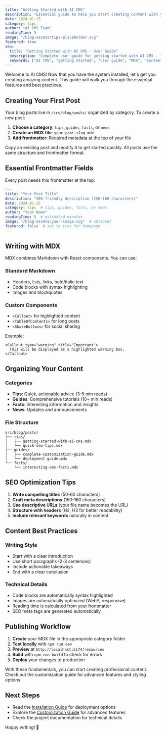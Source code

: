 ```yaml
---
title: "Getting Started with AI CMS"
description: "Essential guide to help you start creating content with your new AI-powered CMS installation"
date: 2024-01-15
category: tips
author: "AI CMS Team"
readingTime: 5
image: "/blog-assets/tips-placeholder.svg"
featured: true
seo:
  title: "Getting Started with AI CMS - User Guide"
  description: "Complete user guide for getting started with AI CMS - learn to create posts, use MDX components, and optimize your content workflow."
  keywords: ["AI CMS", "getting started", "user guide", "MDX", "content creation", "blog setup"]
---
```


Welcome to AI CMS! Now that you have the system installed, let's get you creating amazing content. This guide will walk you through the essential features and best practices.

## Creating Your First Post

Your blog posts live in `/src/blog/posts/` organized by category. To create a new post:

1. **Choose a category**: `tips`, `guides`, `facts`, or `news`
2. **Create an MDX file**: `your-post-slug.mdx`
3. **Add frontmatter**: Required metadata at the top of your file

<Callout type="info" title="Quick Start">
  Copy an existing post and modify it to get started quickly. All posts use the same structure and frontmatter format.
</Callout>

## Essential Frontmatter Fields

Every post needs this frontmatter at the top:

```yaml
---
title: "Your Post Title"
description: "SEO-friendly description (150-160 characters)"
date: 2024-01-15
category: tips  # tips, guides, facts, or news
author: "Your Name"
readingTime: 5  # estimated minutes
image: "/blog-assets/your-image.svg"  # optional
featured: false  # set to true for homepage
---
```

## Writing with MDX

MDX combines Markdown with React components. You can use:

### Standard Markdown
- Headers, lists, links, bold/italic text
- Code blocks with syntax highlighting
- Images and blockquotes

### Custom Components
- `<Callout>` for highlighted content
- `<TableOfContents>` for long posts
- `<ShareButtons>` for social sharing

Example:
```mdx
<Callout type="warning" title="Important">
  This will be displayed as a highlighted warning box.
</Callout>
```

## Organizing Your Content

### Categories
- **Tips**: Quick, actionable advice (3-5 min reads)
- **Guides**: Comprehensive tutorials (10+ min reads)  
- **Facts**: Interesting information and insights
- **News**: Updates and announcements

### File Structure
```
src/blog/posts/
├── tips/
│   ├── getting-started-with-ai-cms.mdx
│   └── quick-seo-tips.mdx
├── guides/
│   ├── complete-customization-guide.mdx
│   └── deployment-guide.mdx
└── facts/
    └── interesting-cms-facts.mdx
```

## SEO Optimization Tips

1. **Write compelling titles** (50-60 characters)
2. **Craft meta descriptions** (150-160 characters)
3. **Use descriptive URLs** (your file name becomes the URL)
4. **Structure with headers** (H2, H3 for better readability)
5. **Include relevant keywords** naturally in content

## Content Best Practices

### Writing Style
- Start with a clear introduction
- Use short paragraphs (2-3 sentences)
- Include actionable takeaways
- End with a clear conclusion

### Technical Details
- Code blocks are automatically syntax highlighted
- Images are automatically optimized (WebP, responsive)
- Reading time is calculated from your frontmatter
- SEO meta tags are generated automatically

## Publishing Workflow

1. **Create** your MDX file in the appropriate category folder
2. **Test locally** with `npm run dev`
3. **Preview** at `http://localhost:5174/resources`
4. **Build** with `npm run build` to check for errors
5. **Deploy** your changes to production

<Callout type="success" title="You're Ready!">
  With these fundamentals, you can start creating professional content. Check out the customization guide for advanced features and styling options.
</Callout>

## Next Steps

- Read the [Installation Guide](/resources/guides/installation-and-setup) for deployment options
- Explore the [Customization Guide](/resources/guides/complete-customization-guide) for advanced features
- Check the project documentation for technical details

Happy writing! 🚀

<ShareButtons />